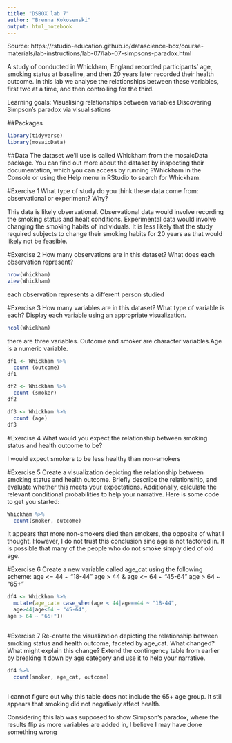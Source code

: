 ---
title: "DSBOX lab 7"
author: "Brenna Kokosenski"
output: html_notebook
---

Source: https://rstudio-education.github.io/datascience-box/course-materials/lab-instructions/lab-07/lab-07-simpsons-paradox.html

A study of conducted in Whickham, England recorded participants’ age, smoking status at baseline, and then 20 years later recorded their health outcome. In this lab we analyse the relationships between these variables, first two at a time, and then controlling for the third.

Learning goals:
Visualising relationships between variables
Discovering Simpson’s paradox via visualisations

##Packages
```{r}
library(tidyverse) 
library(mosaicData) 
```

##Data
The dataset we’ll use is called Whickham from the mosaicData package. You can find out more about the dataset by inspecting their documentation, which you can access by running ?Whickham in the Console or using the Help menu in RStudio to search for Whickham.

#Exercise 1
What type of study do you think these data come from: observational or experiment? Why?

This data is likely observational. Observational data would involve recording the smoking status and healt conditions. Experimental data would involve changing the smoking habits of individuals. It is less likely that the study required subjects to change their smoking habits for 20 years as that would likely not be feasible.

#Exercise 2
How many observations are in this dataset? What does each observation represent?
```{r}
nrow(Whickham)
view(Whickham)
```
each observation represents a different person studied

#Exercise 3 
How many variables are in this dataset? What type of variable is each? Display each variable using an appropriate visualization.
```{r}
ncol(Whickham)
```
there are three variables. Outcome and smoker are character variables.Age is a numeric variable. 
```{r}
df1 <- Whickham %>%
  count (outcome)
df1
```
```{r}
df2 <- Whickham %>%
  count (smoker)
df2
```

```{r}
df3 <- Whickham %>%
  count (age)
df3
```

#Exercise 4
What would you expect the relationship between smoking status and health outcome to be?

I would expect smokers to be less healthy than non-smokers

#Exercise 5
Create a visualization depicting the relationship between smoking status and health outcome. Briefly describe the relationship, and evaluate whether this meets your expectations. Additionally, calculate the relevant conditional probabilities to help your narrative. Here is some code to get you started:
```{r}
Whickham %>%
  count(smoker, outcome)
```

It appears that more non-smokers died than smokers, the opposite of what I thought. However, I do not trust this conclusion sine age is not factored in. It is possible that many of the people who do not smoke simply died of old age.

#Exercise 6
Create a new variable called age_cat using the following scheme:
age <= 44 ~ "18-44"
age > 44 & age <= 64 ~ "45-64"
age > 64 ~ "65+"
```{r}
df4 <- Whickham %>%
  mutate(age_cat= case_when(age < 44|age==44 ~ "18-44",
  age>44|age<64 ~ "45-64",
age > 64 ~ "65+"))
           
```

#Exercise 7
Re-create the visualization depicting the relationship between smoking status and health outcome, faceted by age_cat. What changed? What might explain this change? Extend the contingency table from earlier by breaking it down by age category and use it to help your narrative.
```{r}
df4 %>%
  count(smoker, age_cat, outcome)
  
```
I cannot figure out why this table does not include the 65+ age group. It still appears that smoking did not negatively affect health. 

Considering this lab was supposed to show Simpson's paradox, where the results flip as more variables are added in, I believe I may have done something wrong
